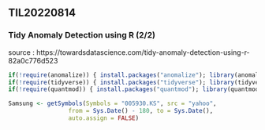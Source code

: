 ## TIL20220814

### Tidy Anomaly Detection using R (2/2)

source : https://towardsdatascience.com/tidy-anomaly-detection-using-r-82a0c776d523  


```r
if(!require(anomalize)) { install.packages("anomalize"); library(anomalize); }
if(!require(tidyverse)) { install.packages("tidyverse"); library(tidyverse); }
if(!require(quantmod)) { install.packages("quantmod"); library(quantmod); }
```

```r
Samsung <- getSymbols(Symbols = "005930.KS", src = "yahoo",
                 from = Sys.Date() - 180, to = Sys.Date(),
                 auto.assign = FALSE)
```

